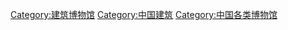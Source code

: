 [[Category:建筑博物馆|Category:建筑博物馆]]
[[Category:中国建筑|Category:中国建筑]]
[[Category:中国各类博物馆|Category:中国各类博物馆]]